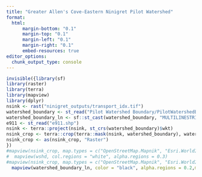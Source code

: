 ```yaml
---
title: "Greater Allen's Cove-Eastern Ninigret Pilot Watershed"
format: 
  html:
      margin-bottom: "0.1"
      margin-top: "0.1"
      margin-left: "0.1"
      margin-right: "0.1"
      embed-resources: true
editor_options: 
  chunk_output_type: console
---
```

```r
invisible({library(sf)
library(raster)
library(terra)
library(mapview)
library(dplyr)
nsink <- rast("ninigret_outputs/transport_idx.tif")
watershed_boundary <- st_read("Pilot Watershed Boundary/PilotWatershedBoundary.shp", quiet=TRUE)
watershed_boundary_ln <- sf::st_cast(watershed_boundary, "MULTILINESTRING")
e911 <- st_read("e911.shp")
nsink <- terra::project(nsink, st_crs(watershed_boundary)$wkt)
nsink_crop <- terra::crop(terra::mask(nsink, watershed_boundary), watershed_boundary)
nsink_crop <- as(nsink_crop, "Raster")
})
#mapview(nsink_crop, map.types = c("OpenStreetMap.Mapnik", "Esri.WorldImagery")) + 
#  mapview(wshd, col.regions = "white", alpha.regions = 0.3)
#mapview(nsink_crop, map.types = c("OpenStreetMap.Mapnik", "Esri.WorldImagery")) + 
  mapview(watershed_boundary_ln, color = "black", alpha.regions = 0.2,map.types = c("OpenStreetMap.Mapnik", "Esri.WorldImagery"), legend = FALSE, lwd = 2, label = NA) + mapview(e911, cex = 3, zcol = "address", legend = FALSE, col.regions = "darkblue")
```